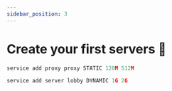 ```yaml
---
sidebar_position: 3
---
```

# Create your first servers 👀

<Tabs>
 
  <TabItem value="proxy" label="DreamNetwork.jar - Example Proxy" default>

```jsx title=/root/DNLauncher.jar
service add proxy proxy STATIC 128M 512M
```

  </TabItem>
  <TabItem value="server" label="DreamNetwork.jar - Example Server">

```jsx title=/root/DNLauncher.jar
service add server lobby DYNAMIC 1G 2G
```
   </TabItem>

</Tabs>








